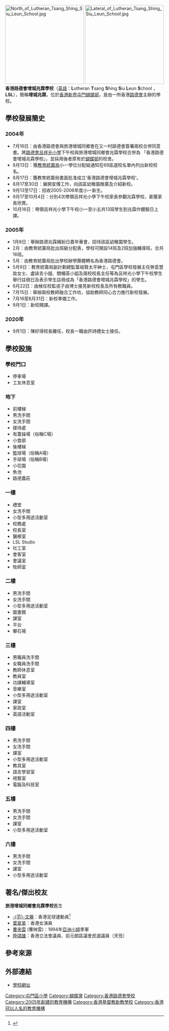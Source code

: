 {{Infobox School
|name           = 香港路德會增城兆霖學校
|other_name     = L.S.L.
|image          = [[File:Lutheran_Tsang_Shing_Siu_Leun_School_(full_view).JPG|280px]]<BR>香港路德會增城兆霖學校南面
|free_label     = 校訓
|free_text      = 好學力行　榮神益人
|established    = 2005年9月1日
|type           = 津貼全日制小學
| religion    = [[基督新教|基督新教]]
|affiliation    = [[香港路德會|香港路德會]]
|district       = [[香港|香港]][[新界|新界]][[屯門|屯門]]
|president      = 戎子由博士
|principal      = 許詩禮女士
|students       = 約600多人
|location       = [[屯門|屯門]][[蝴蝶邨|蝴蝶邨]]
|information    = ''電話''：24665885<br>''電郵''：info@siuleunsch.edu.hk
|website        = http://www.siuleunsch.edu.hk/
}}
[[File:North_of_Lutheran_Tsang_Shing_Siu_Leun_School.jpg|250px]]
[[File:Lateral_of_Lutheran_Tsang_Shing_Siu_Leun_School.jpg|250px]]
'''香港路德會增城兆霖學校'''（[[英語|英語]]：'''L'''utheran '''T'''sang '''S'''hing '''S'''iu  '''L'''eun '''S'''chool ，'''LSL'''），簡稱'''增城兆霖'''，位於[[香港|香港]][[新界|新界]][[屯門|屯門]][[蝴蝶邨|蝴蝶邨]]，是由一所香港[[路德會|路德會]]主辦的學校。

==學校發展簡史==
===2004年===
*7月16日：由香港路德會與旅港增城同鄉會在又一村路德會簽署兩校合併同意書。將[[路德會呂祥光小學|路德會呂祥光小學]]下午校與旅港增城同鄉會兆霖學校合併為 「香港路德會增城兆霖學校」，並採用後者原有於[[蝴蝶邨|蝴蝶邨]]的校舍。
*8月13日：獲[[教育局_(香港)|教育統籌局]]小一學位分配組通知在69區選校名單內列出新校校名。
*8月17日：獲教育統籌局書面批准成立‘香港路德會增城兆霖學校’。
*8月17至30日：展開宣傳工作，向該區幼稚園推廣及介紹新校。
*9月13至17日：招收2005-2006年度小一新生。
*9月17至10月4日：分別4次帶領呂祥光小學下午校家長參觀兆霖學校，甚獲家長欣賞。
*10月16日：帶領呂祥光小學下午校小一至小五共13班學生到兆霖作體驗日上課。

===2005年===
*1月8日：舉辦路德兆霖繽紛日嘉年華會，招待該區幼稚園學生。
*2月：由教育統籌局批出班級分配表，學校可開設14班及2班加強輔導班，合共16班。
*5月：由教育統籌局批出學校辦學團體轉名為香港路德會。
*5月9日：教育統籌局副計劃總監葉祖賢太平紳士，屯門區學校發展主任勞袁慧妝女士、盧詠言小姐、關幗英小姐及兩校校長主任等為呂祥光小學下午校學生舉行註冊日及表示學生註冊成為「香港路德會增城兆霖學校」的學生。
*6月22日：由候任校監戎子由博士接見新校校長及所有教職員。
*7月15日：舉辦兩校教師融合工作坊，協助教師同心合力推行新校發展。
*7月16至8月31日：新校準備工作。
*9月1日：新校開課。
===2020年===
*9月1日：陳好得校長離任，校長一職由許詩禮女士接任。

==學校設施==
===學校門口===
*停車場
*工友休息室

===地下===
*前樓梯
*男洗手間
*女洗手間
*接待處
*有蓋操場（俗稱C場）
*小食部
*後樓梯
*籃球場（俗稱A場）
*手球場（俗稱B場）
*小花園
*魚池
*路德農莊

===一樓===
*禮堂
*女洗手間
*小型多用途活動室
*校務處
*校長室
*醫療室
*LSL Studio
*社工室
*會客室
*會議室
*牧師室

===二樓===
*男洗手間
*女洗手間
*小型多用途活動室
*圖書館
*課室
*平台
*攀石場

===三樓===
*男職員洗手間
*女職員洗手間
*教師休息室
*教員室
*功課輔導室
*音樂室
*小型多用途活動室
*課室
*家政室
*英語活動室

===四樓===
*男洗手間
*女洗手間
*課室
*小型多用途活動室
*教具室
*語言學習室
*視藝室
*電腦及科技室

===五樓===
*男洗手間
*女洗手間
*課室
*小型多用途活動室
===六樓===
*男洗手間
*女洗手間
*課室
*小型多用途活動室

==著名/傑出校友==
'''旅港增城同鄉會兆霖學校'''舊生
*[[范文藤|-{范}-文藤]]：香港足球運動員<ref>{{cite web |url=http://www.hkssf-nt.org.hk/district/primary/Result/TM/AT/ACRO-TMAT-0304-Result.pdf |title=屯門區小學分會2003-2004 年度校際田徑比賽 |last= |first= |date=2004 |website= |publisher=香港學界體育聯會 |access-date=2019-03-21 |quote= |archive-date=2019-03-21 |archive-url=https://web.archive.org/web/20190321131743/http://www.hkssf-nt.org.hk/district/primary/Result/TM/AT/ACRO-TMAT-0304-Result.pdf |dead-url=no }}</ref>
*[[葉翠翠|葉翠翠]]：香港女演員
*[[曹央雲|曹央雲]] (曹映雲)：1994年[[亞洲小姐|亞洲小姐]]季軍
*[[陸頌雄|陸頌雄]]：香港立法會議員、前元朗區議會民選議員（天恆）

==參考來源==
{{reflist}}

==外部連結==
*[http://www.siuleunsch.edu.hk/ 學校網址] {{Wayback|url=http://www.siuleunsch.edu.hk/ |date=20201130045418 }}

[[Category:屯門區小學|Category:屯門區小學]]
[[Category:蝴蝶灣|Category:蝴蝶灣]]
[[Category:香港路德會學校|Category:香港路德會學校]]
[[Category:2005年創建的教育機構|Category:2005年創建的教育機構]]
[[Category:香港基督教新教學校|Category:香港基督教新教學校]]
[[Category:香港冠以人名的教育機構|Category:香港冠以人名的教育機構]]